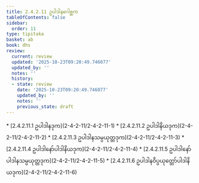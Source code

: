```yaml
---
title: 2.4.2.11 ဥပါဒါနဂေါစ္ဆက
tableOfContents: false
sidebar:
  order: 11
type: tipitaka
basket: ab
book: dhs
review:
  current: review
  updated: '2025-10-23T09:20:49.746077'
  updated_by: ''
  notes: ''
  history:
  - state: review
    date: '2025-10-23T09:20:49.746077'
    updated_by: ''
    notes: ''
    previous_state: draft
---
```



<ReviewStatus review={frontmatter.review} showDetails={true} />

<HypothesisAnnotation frontmatter={frontmatter} />

<DynamicBreadcrumb />



<TableOfContents book="dhs" section="2.4.2.11">
* [2.4.2.11.1 ဥပါဒါနဒုက](2-4-2-11/2-4-2-11-1)
* [2.4.2.11.2 ဥပါဒါနိယဒုက](2-4-2-11/2-4-2-11-2)
* [2.4.2.11.3 ဥပါဒါနသမ္ပယုတ္တဒုက](2-4-2-11/2-4-2-11-3)
* [2.4.2.11.4 ဥပါဒါနော်ပါဒါနိယဒုက](2-4-2-11/2-4-2-11-4)
* [2.4.2.11.5 ဥပါဒါနော်ပါဒါနသမ္ပယုတ္တဒုက](2-4-2-11/2-4-2-11-5)
* [2.4.2.11.6 ဥပါဒါနဝိပ္ပယုတ္တော်ပါဒါနိယဒုက](2-4-2-11/2-4-2-11-6)
</TableOfContents>